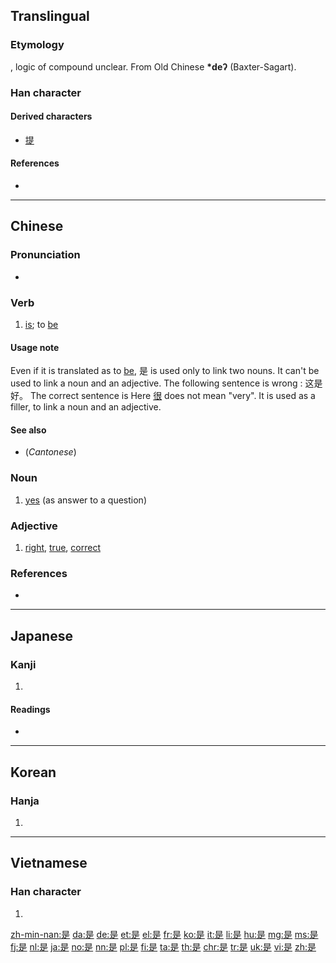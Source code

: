 {{also|昰}}
==Translingual==
{{stroke order|strokes=9}}
{{stroke order|type=animate}}

===Etymology===
{{Han compound|早|止|ls=ic}}, logic of compound unclear. From Old Chinese '''*deʔ''' (Baxter-Sagart).

===Han character===
{{Han char|rn=72|rad=日|as=05|sn=9|four=6080<sub>1</sub>|canj=日一卜人 (AMYO)|ids=⿱[[日]]⿱[[一]][[龰]]}}

====Derived characters====
* [[提]]

====References====
* {{Han ref|kx=0493.260|dkj=13859|dj=0858.060|hdz=21497.050|uh=662F|ud=26159|bh=AC4F|bd=44111}}

----

==Chinese==
{{zh-hanzi-box|[[是]]}}

===Pronunciation===
* {{zh-pron
|m=shì
|c=si6
|mn=sī
|w=2zr
|ma=zh-shì.ogg
|cat=v,n
}}

===Verb===
{{zh-verb}}

# {{cx|Beginning Mandarin|lang=zh|sort=shi4}} [[is]]; to [[be]]
#: {{usex|lang=cmn|泰晤士河'''是'''英国第二长的河流。|tr=Tàiwùshì hé '''shì''' Yīngguó dì'èr cháng de héliú.|t=The River Thames '''is''' the second longest river in the UK.}}

====Usage note====
Even if it is translated as to [[be]], 是 is used only to link two nouns.
{{zh-usex|我 是 老师|I am a teacher}} {{zh-usex|我 是 中国人|I am Chinese.}}
It can't be used to link a noun and an adjective. The following sentence is wrong : 这是好。
The correct sentence is
{{zh-usex|这 很 好|This is good}}
Here [[很]] does not mean "very". It is used as a filler, to link a noun and an adjective.

====See also====
* (''Cantonese'') {{zh-l|係|系}}

===Noun===
{{zh-noun}}

# [[yes]] (as answer to a question)

===Adjective===
{{zh-adj}}

# [[right]], [[true]], [[correct]]

===References===
* {{cite web
| url = http://www.mdbg.net/chindict/chindict.php?page=worddict&wdrst=0&wdqb=是
| title = 是
| work = MDBG English to Chinese dictionary ( Based on CC-CEDICT )
| language = Mandarin/English
}}

----

==Japanese==

===Kanji===
{{ja-kanji|grade=c|rs=日05}}

# {{defn|lang=ja|sort=日05}}

====Readings====
* {{ja-readings|on=[[ぜ]] (ze), [[し]] (shi)|kun=[[これ]] (kore), [[この]] (kono), [[ここ]] (koko)}}

----

==Korean==

===Hanja===
{{ko-hanja|hangeul=시|eumhun=바를|rv=|mr=si|y=si}}

# {{defn|lang=ko|sort=日05}}

----

==Vietnamese==

===Han character===
{{vi-hantu|[[thị]]|rs=日05}}

# {{defn|lang=vi|sort=日05}}

[[zh-min-nan:是]]
[[da:是]]
[[de:是]]
[[et:是]]
[[el:是]]
[[fr:是]]
[[ko:是]]
[[it:是]]
[[li:是]]
[[hu:是]]
[[mg:是]]
[[ms:是]]
[[fj:是]]
[[nl:是]]
[[ja:是]]
[[no:是]]
[[nn:是]]
[[pl:是]]
[[fi:是]]
[[ta:是]]
[[th:是]]
[[chr:是]]
[[tr:是]]
[[uk:是]]
[[vi:是]]
[[zh:是]]